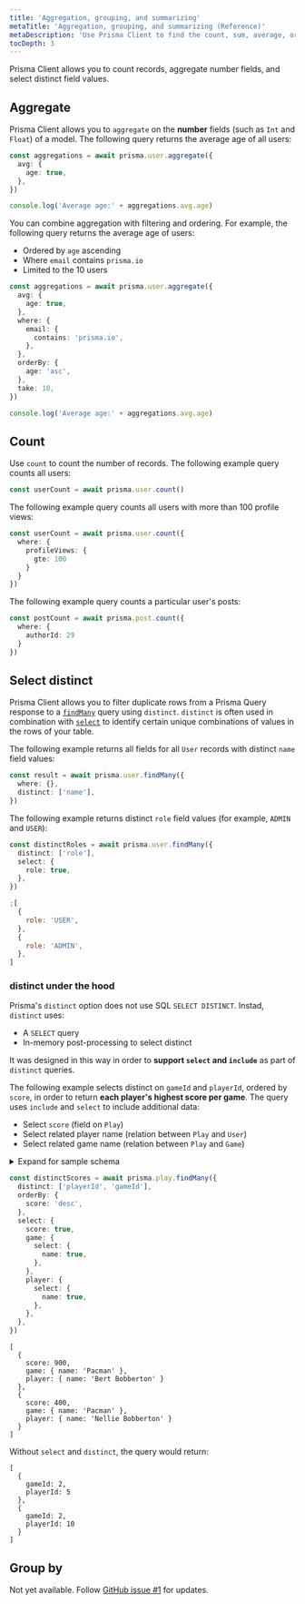 ```yaml
---
title: 'Aggregation, grouping, and summarizing'
metaTitle: 'Aggregation, grouping, and summarizing (Reference)'
metaDescription: 'Use Prisma Client to find the count, sum, average, or min/max values of a number fields.'
tocDepth: 3
---
```


<TopBlock>

Prisma Client allows you to count records, aggregate number fields, and select distinct field values.

</TopBlock>

## Aggregate

Prisma Client allows you to `aggregate` <span class="api"></span> on the **number** fields (such as `Int` and `Float`) of a model. The following query returns the average age of all users:

```ts
const aggregations = await prisma.user.aggregate({
  avg: {
    age: true,
  },
})

console.log('Average age:' + aggregations.avg.age)
```

You can combine aggregation with filtering and ordering. For example, the following query returns the average age of users:

- Ordered by `age` ascending
- Where `email` contains `prisma.io`
- Limited to the 10 users

```ts
const aggregations = await prisma.user.aggregate({
  avg: {
    age: true,
  },
  where: {
    email: {
      contains: 'prisma.io',
    },
  },
  orderBy: {
    age: 'asc',
  },
  take: 10,
})

console.log('Average age:' + aggregations.avg.age)
```

## Count

Use `count` <span class="api"></span> to count the number of records. The following example query counts all users:

```ts
const userCount = await prisma.user.count()
```

The following example query counts all users with more than 100 profile views:

```ts
const userCount = await prisma.user.count({
  where: {
    profileViews: {
      gte: 100
    }
  }
})
```

The following example query counts a particular user's posts:

```ts
const postCount = await prisma.post.count({
  where: {
    authorId: 29
  }
})
```

## Select distinct


Prisma Client allows you to filter duplicate rows from a Prisma Query response to a [`findMany`](./crud#findMany) query using `distinct`.  `distinct` is often used in combination with [`select`](./field-selection#select) to identify certain unique combinations of values in the rows of your table.

The following example returns all fields for all `User` records with distinct `name` field values:

```ts
const result = await prisma.user.findMany({
  where: {},
  distinct: ['name'],
})
```

The following example returns distinct `role` field values (for example, `ADMIN` and `USER`):

<CodeWithResult>
<Cmd>

```ts
const distinctRoles = await prisma.user.findMany({
  distinct: ['role'],
  select: {
    role: true,
  },
})
```

</Cmd>
<CmdResult>

```js
;[
  {
    role: 'USER',
  },
  {
    role: 'ADMIN',
  },
]
```

</CmdResult>
</CodeWithResult>

### <inlinecode>distinct</inlinecode> under the hood

Prisma's `distinct` option does not use SQL `SELECT DISTINCT`. Instad, `distinct` uses:

- A `SELECT` query
- In-memory post-processing to select distinct

It was designed in this way in order to **support `select` and `include`** as part of `distinct` queries.

The following example selects distinct on `gameId` and `playerId`, ordered by `score`, in order to return **each player's highest score per game**. The query uses `include` and `select` to include additional data:

* Select `score` (field on `Play`)
* Select related player name (relation between `Play` and `User`)
* Select related game name (relation between `Play` and `Game`)

<details><summary>Expand for sample schema</summary>

```prisma file=schema.prisma
model User {
  id           Int              @id @default(autoincrement())
  name         String?
  Play         Play[]
}

model Game {
  id   Int     @id @default(autoincrement())
  name String?
}

model Play {
  id       Int   @id @default(autoincrement())
  score    Int?  @default(0)
  playerId Int?
  player   User? @relation(fields: playerId, references: id)
  gameId Int? 
  game Game? @relation(fields: gameId, references: id)
}
```

</details>

<CodeWithResult>
<Cmd>

```ts
const distinctScores = await prisma.play.findMany({
  distinct: ['playerId', 'gameId'],
  orderBy: {
    score: 'desc',
  },
  select: {
    score: true,
    game: {
      select: {
        name: true,
      },
    },
    player: {
      select: {
        name: true,
      },
    },
  },
})
```

</Cmd>
<CmdResult>

```
[
  {
    score: 900,
    game: { name: 'Pacman' },
    player: { name: 'Bert Bobberton' }
  },
  {
    score: 400,
    game: { name: 'Pacman' },
    player: { name: 'Nellie Bobberton' }
  }
]
```

</CmdResult>
</CodeWithResult>

Without `select` and `distinct`, the query would return: 

```
[
  {
    gameId: 2,
    playerId: 5
  },
  { 
    gameId: 2,
    playerId: 10
  }
]
```

## Group by

Not yet available. Follow [GitHub issue #1](https://github.com/prisma/prisma-client-js/issues/1) for updates.

